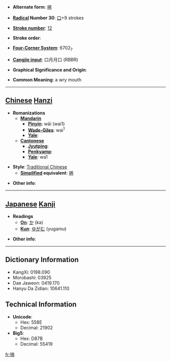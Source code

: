 * '''Alternate form''': [[㖞]]

* '''[[Wiktionary:Chinese radical index| Radical]] Number 30''': [[Wiktionary:Chinese radical index 口|口]]+9 strokes

* '''[[Wiktionary:Chinese total strokes index|Stroke number]]''': [[Wiktionary:Chinese total strokes index 12|12]]

* '''Stroke order''': 

* '''[[Wiktionary:Chinese four corner index|Four-Corner System]]''': 6702<sub>7</sub>

* '''[[Wiktionary:Chinese Cangjie index|Cangjie input]]''': 口月月口 (RBBR)

* '''Graphical Significance and Origin''': 

* '''Common Meaning''': a wry mouth

----

== [[Chinese]] [[Hanzi]] ==

* '''Romanizations'''
** '''[[Mandarin]]'''
*** '''[[Pinyin]]''': wāi (wai1)
*** '''[[Wade-Giles]]''': wai<sup>1</sup>
*** '''[[Yale]]''': 
** '''[[Cantonese]]'''
*** '''[[Jyutping]]''':
*** '''[[Penkyamp]]''': 
*** '''[[Yale]]''': wa1

* '''Style''': [[Traditional Chinese]] 
** '''[[Simplified Chinese|Simplified]] equivalent''': [[㖞]]

* '''Other info''': 

----

== [[Japanese]] [[Kanji]] ==

* '''Readings'''
** '''[[On]]''': [[か]] (ka)
** '''[[Kun]]''': [[ゆがむ]] (yugamu)

* '''Other info''':  

----

== Dictionary Information ==

* KangXi: 0198.090
* Morobashi: 03925
* Dae Jaweon: 0419.170
* Hanyu Da Zidian: 10641.110

== Technical Information ==

* '''Unicode''':
** Hex: 558E
** Decimal: 21902
* '''Big5''':
** Hex: D87B
** Decimal: 55419

[[fr:喎]]
